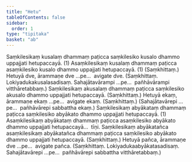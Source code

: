 ```yaml
---
title: "Hetu"
tableOfContents: false
sidebar:
  order: 1
type: "tipitaka"
basket: "ab"
---
```



<DynamicBreadcrumb />

<Division number="9">

<Paragraph number="2318">
Saṃkilesikaṃ kusalaṃ dhammaṃ paṭicca saṃkilesiko kusalo dhammo uppajjati hetupaccayā. (1)
</Paragraph>

<Paragraph number="2319">
Asaṃkilesikaṃ kusalaṃ dhammaṃ paṭicca asaṃkilesiko kusalo dhammo uppajjati hetupaccayā. (1) (Saṃkhittaṃ.)
</Paragraph>

</Division>
<Division number="10">

<Paragraph number="2320">
Hetuyā dve, ārammaṇe dve …pe…  avigate dve. (Saṃkhittaṃ. Lokiyadukakusalasadisaṃ. Sahajātavārampi …pe…  pañhāvārampi vitthāretabbaṃ.)
</Paragraph>

</Division>
<Division number="11">

<Paragraph number="2321">
Saṃkilesikaṃ akusalaṃ dhammaṃ paṭicca saṃkilesiko akusalo dhammo uppajjati hetupaccayā. (Saṃkhittaṃ.)
</Paragraph>

<Paragraph number="2322">
Hetuyā ekaṃ, ārammaṇe ekaṃ …pe…  avigate ekaṃ. (Saṃkhittaṃ.)
</Paragraph>

<Paragraph number="2323">
(Sahajātavārepi …pe…  pañhāvārepi sabbattha ekaṃ.)
</Paragraph>

</Division>
<Division number="12">

<Paragraph number="2324">
Saṃkilesikaṃ abyākataṃ dhammaṃ paṭicca saṃkilesiko abyākato dhammo uppajjati hetupaccayā. (1)
</Paragraph>

<Paragraph number="2325">
Asaṃkilesikaṃ abyākataṃ dhammaṃ paṭicca asaṃkilesiko abyākato dhammo uppajjati hetupaccayā…  tīṇi.
</Paragraph>

<Paragraph number="2326">
Saṃkilesikaṃ abyākatañca asaṃkilesikaṃ abyākatañca dhammaṃ paṭicca saṃkilesiko abyākato dhammo uppajjati hetupaccayā. (Saṃkhittaṃ.)
</Paragraph>

</Division>
<Division number="13">

<Paragraph number="2327">
Hetuyā pañca, ārammaṇe dve …pe…  avigate pañca. (Saṃkhittaṃ. Lokiyadukaabyākatasadisaṃ. Sahajātavārepi …pe…  pañhāvārepi sabbattha vitthāretabbaṃ.)
</Paragraph>
</Division>